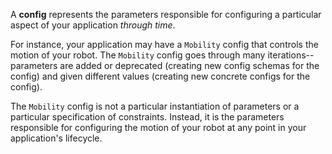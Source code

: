 A **config** represents the parameters responsible for configuring a particular aspect 
of your application *through time*. 

For instance, your application may have a `Mobility` config that controls the 
motion of your robot. The `Mobility` config goes through many iterations--parameters 
are added or deprecated (creating new config schemas for the config) and given different 
values (creating new concrete configs for the config). 

The `Mobility` config is not a particular instantiation of parameters or a 
particular specification of constraints. Instead, it is the parameters responsible for 
configuring the motion of your robot at any point in your application's lifecycle.